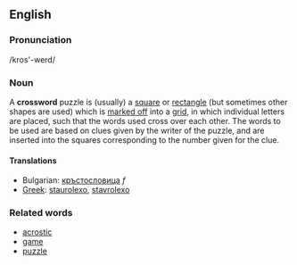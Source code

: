 ==English==

===Pronunciation===

/kros'-werd/

===Noun===

A '''crossword''' puzzle is (usually) a [[square]] or [[rectangle]] (but sometimes other shapes are used) which is [[mark off|marked off]] into a [[grid]], in which individual letters are placed, such that the words used cross over each other.  The words to be used are based on clues given by the writer of the puzzle, and are inserted into the squares corresponding to the number given for the clue. 

====Translations====

*Bulgarian: [[кръстословица]] ''f''
*[[Greek]]: [[staurolexo]], [[stavrolexo]]

===Related words===
*[[acrostic]]
*[[game]]
*[[puzzle]]